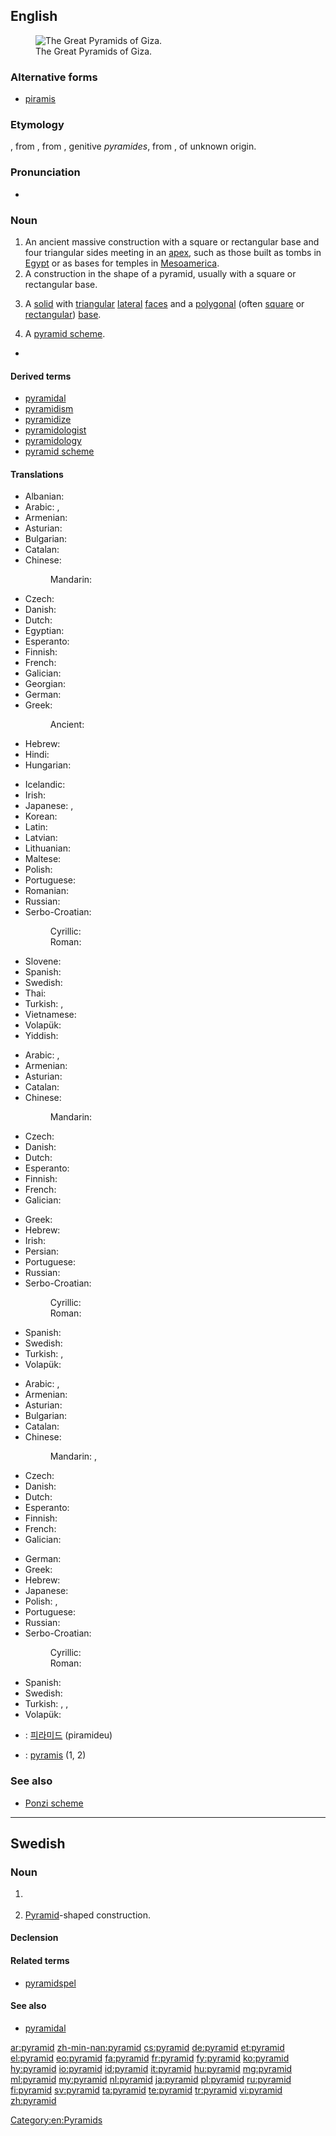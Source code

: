 ==English==
{{wikipedia}}
[[Image:All Gizah Pyramids.jpg|thumb|right|The Great Pyramids of Giza.]]

===Alternative forms===
* [[piramis]] {{qualifier|obsolete}}

===Etymology===
{{etyl|fr|en}} {{term|pyramide||lang=fr}}, from {{etyl|fro|en}} {{term|piramide||lang=fro}}, from {{etyl|la|en}} {{term|pyramis||lang=la}}, genitive ''pyramides'', from {{etyl|grc|en}} {{term|πυραμίς|tr=pyramís|lang=grc}}, of unknown origin.

===Pronunciation===
* {{audio|en-us-pyramid.ogg|Audio (US)}}

===Noun===
{{en-noun}}

# An ancient massive construction with a square or rectangular base and four triangular sides meeting in an [[apex]], such as those built as tombs in [[Egypt]] or as bases for temples in [[Mesoamerica]].
# A construction in the shape of a pyramid, usually with a square or rectangular base.
# {{context|geometry|lang=en}} A [[solid]] with [[triangular]] [[lateral]] [[face]]s and a [[polygonal]] (often [[square]] or [[rectangular]]) [[base]].
# A [[pyramid scheme]].
* {{seeCites}}

====Derived terms====
* [[pyramidal]]
* [[pyramidism]]
* [[pyramidize]]
* [[pyramidologist]]
* [[pyramidology]]
* [[pyramid scheme]]

====Translations====
{{trans-top|ancient construction}}
* Albanian: {{t-|sq|piramidë|f}}
* Arabic: {{t-|ar|هرم|m|tr=háram}}, {{qualifier|plural}} {{t-|ar|أهرام|m-p|tr='ahraam}}
* Armenian: {{t+|hy|բուրգ|tr=burg}}
* Asturian: {{t-|ast|pirámide|f}}
* Bulgarian: {{t-|bg|пирамида|f|tr=piramída|sc=Cyrl}}
* Catalan: {{t-|ca|piràmide|f}}
* Chinese:
*: Mandarin: {{t-|cmn|金字塔|tr=jīnzìtǎ|sc=Hani}}
* Czech: {{t+|cs|pyramida|f}}
* Danish: {{t-|da|pyramide|c}}
* Dutch: {{t+|nl|piramide|f}}
* Egyptian: {{tø|egy|𓍋𓅓𓂋𓉴|tr=mr|sc=Egyp}}
* Esperanto: {{t-|eo|piramido}}
* Finnish: {{t+|fi|pyramidi}}
* French: {{t+|fr|pyramide|f}}
* Galician: {{t+|gl|pirámide|f}}
* Georgian: {{t-|ka|პირამიდა|tr=piramida|sc=Geor}}
* German: {{t+|de|Pyramide|f}}
* Greek: {{t+|el|πυραμίδα|f|tr=piramída}}
*: Ancient: {{tø|grc|πυραμίς|f|tr=piramís}}
* Hebrew: {{t+|he|פירמידה|f|tr=piramída}}
* Hindi: {{t-|hi|पिरमिड|tr=Piramid|sc=Deva}}
* Hungarian: {{t+|hu|piramis}}
{{trans-mid}}
* Icelandic: {{t-|is|pýramídi}}
* Irish: {{t-|ga|pirimid|f}}
* Japanese: {{t+|ja|ピラミッド|tr=piramiddo}}, {{t+|ja|金字塔|tr=きんじとう, kinjitō}}
* Korean: {{t-|ko|피라미드|tr=phiramideu|sc=Hang}}
* Latin: {{t-|la|pyramis|f}}
* Latvian: {{t-|lv|piramīda|f}}
* Lithuanian: {{t-|lt|piramidė|f}}
* Maltese: {{t-|mt|piramida|f}}
* Polish: {{t+|pl|piramida|f}}
* Portuguese: {{t+|pt|pirâmide|f}}
* Romanian: {{t-|ro|piramidă|f}}
* Russian: {{t+|ru|пирамида|f|tr=piramída}}
* Serbo-Croatian:
*: Cyrillic: {{t-|sh|пирамида|f}}
*: Roman: {{t-|sh|piramida|f}}
* Slovene: {{t+|sl|piramida|f}}
* Spanish: {{t+|es|pirámide|f}}
* Swedish: {{t+|sv|pyramid|c}}
* Thai: {{t-|th|พีระมิด|tr=peerámít}}
* Turkish: {{t+|tr|piramit}}, {{t+|tr|köpyak}}
* Vietnamese: {{t+|vi|kim tự tháp}}
* Volapük: {{t+|vo|piramid}}
* Yiddish: {{t-|yi|פיראמיד|tr=piramid}}
{{trans-bottom}}

{{trans-top|construction}}
* Arabic: {{t-|ar|هرم|m|tr=háram}}, {{qualifier|plural}} {{t-|ar|أهرام|m-p|tr='ahraam}}
* Armenian: {{t+|hy|բուրգ|tr=burg}}
* Asturian: {{t-|ast|pirámide|f}}
* Catalan: {{t-|ca|piràmide|f}}
* Chinese:
*: Mandarin: {{t-|cmn|金字塔|tr=jīnzìtǎ|sc=Hani}}
* Czech: {{t+|cs|pyramida|f}}
* Danish: {{t-|da|pyramide|c}}
* Dutch: {{t+|nl|piramide|f}}
* Esperanto: {{t-|eo|piramido}}
* Finnish: {{t+|fi|pyramidi}}
* French: {{t+|fr|pyramide|f}}
* Galician: {{t+|gl|pirámide|f}}
{{trans-mid}}
* Greek: {{t+|el|πυραμίδα|f|tr=piramída}}
* Hebrew: {{t+|he|פירמידה|f|tr=piramída}}
* Irish: {{t-|ga|pirimid|f}}
* Persian: {{t+|fa|هرم|sc=fa-Arab}}
* Portuguese: {{t+|pt|pirâmide|f}}
* Russian: {{t+|ru|пирамида|f|tr=piramída}}
* Serbo-Croatian:
*: Cyrillic: {{t-|sh|пирамида|f}}
*: Roman: {{t-|sh|piramida|f}}
* Spanish: {{t+|es|pirámide|f}}
* Swedish: {{t+|sv|pyramid|c}}
* Turkish: {{t+|tr|piramit}}, {{t+|tr|köpyak}}
* Volapük: {{t+|vo|piramid}}
{{trans-bottom}}

{{trans-top|in geometry, a solid with triangular lateral faces and a polygonal base}}
* Arabic: {{t-|ar|هرم|m|tr=háram}}, {{qualifier|plural}} {{t-|ar|أهرام|m-p|tr='ahraam}}
* Armenian: {{t+|hy|բուրգ|tr=burg}}
* Asturian: {{t-|ast|pirámide|f}}
* Bulgarian: {{t-|bg|пирамида|f|tr=piramída|sc=Cyrl}}
* Catalan: {{t-|ca|piràmide|f}}
* Chinese:
*: Mandarin: {{t-|cmn|角錐|sc=Hani}}, {{t|cmn|角锥|tr=jiǎozhuī|sc=Hani}}
* Czech: {{t+|cs|jehlan|m}}
* Danish: {{t-|da|pyramide|c}}
* Dutch: {{t+|nl|piramide|f}}
* Esperanto: {{t-|eo|piramido}}
* Finnish: {{t+|fi|pyramidi}}
* French: {{t+|fr|pyramide|f}}
* Galician: {{t+|gl|pirámide|f}}
{{trans-mid}}
* German: {{t+|de|Pyramide|f}}
* Greek: {{t+|el|πυραμίδα|f|tr=piramída}}
* Hebrew: {{t+|he|פירמידה|f|tr=piramída}}
* Japanese: {{t-|ja|角錐|tr=かくすい, kakusui}}
* Polish: {{t+|pl|ostrosłup|m}}, {{t+|pl|piramida|f}}
* Portuguese: {{t+|pt|pirâmide|f}}
* Russian: {{t+|ru|пирамида|f|tr=piramída}}
* Serbo-Croatian:
*: Cyrillic: {{t-|sh|пирамида|f}}
*: Roman: {{t-|sh|piramida|f}}
* Spanish: {{t+|es|pirámide|f}}
* Swedish: {{t+|sv|pyramid|c}}
* Turkish: {{t+|tr|piramit}}, {{t-|tr|üçgenit}}, {{t+|tr|köpyak}}
* Volapük: {{t+|vo|piramid}}
{{trans-bottom}}

{{trans-see|pyramid scheme}}
<!--Remove this section once all of the translations below have been moved into the tables above.-->
{{checktrans-top}}
* {{ttbc|ko}}: [[피라미드]] (piramideu)
* {{ttbc|la}}: [[pyramis]] {{f}} (1, 2)
{{trans-bottom}}

===See also===
* [[Ponzi scheme]]

[[Category:en:Pyramids]]

----

==Swedish==

===Noun===
{{sv-noun|c}}

# {{context|geometry|lang=sv}} {{l|en|pyramid}}
# [[#English|Pyramid]]-shaped construction.<!--isn't that the same as a pyramid?-->

====Declension====
{{sv-noun-reg-r-c|2=pyramide}}

====Related terms====
* [[pyramidspel]]

====See also====
* [[pyramidal]]

[[ar:pyramid]]
[[zh-min-nan:pyramid]]
[[cs:pyramid]]
[[de:pyramid]]
[[et:pyramid]]
[[el:pyramid]]
[[eo:pyramid]]
[[fa:pyramid]]
[[fr:pyramid]]
[[fy:pyramid]]
[[ko:pyramid]]
[[hy:pyramid]]
[[io:pyramid]]
[[id:pyramid]]
[[it:pyramid]]
[[hu:pyramid]]
[[mg:pyramid]]
[[ml:pyramid]]
[[my:pyramid]]
[[nl:pyramid]]
[[ja:pyramid]]
[[pl:pyramid]]
[[ru:pyramid]]
[[fi:pyramid]]
[[sv:pyramid]]
[[ta:pyramid]]
[[te:pyramid]]
[[tr:pyramid]]
[[vi:pyramid]]
[[zh:pyramid]]
